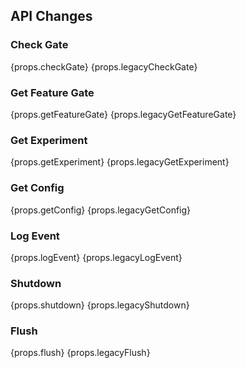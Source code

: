 
## API Changes

### Check Gate
<Tabs>
  <TabItem value="new" label="New" default>
    <CodeBlock>{props.checkGate}</CodeBlock>
  </TabItem>
  <TabItem value="legacy" label="Legacy">
    <CodeBlock>{props.legacyCheckGate}</CodeBlock>
  </TabItem>
</Tabs>

### Get Feature Gate
<Tabs>
  <TabItem value="new" label="New" default>
    <CodeBlock>{props.getFeatureGate}</CodeBlock>
  </TabItem>
  <TabItem value="legacy" label="Legacy">
    <CodeBlock>{props.legacyGetFeatureGate}</CodeBlock>
  </TabItem>
</Tabs>

### Get Experiment
<Tabs>
  <TabItem value="new" label="New" default>
    <CodeBlock>{props.getExperiment}</CodeBlock>
  </TabItem>
  <TabItem value="legacy" label="Legacy">
    <CodeBlock>{props.legacyGetExperiment}</CodeBlock>
  </TabItem>
</Tabs>

### Get Config
<Tabs>
  <TabItem value="new" label="New" default>
    <CodeBlock>{props.getConfig}</CodeBlock>
  </TabItem>
  <TabItem value="legacy" label="Legacy">
    <CodeBlock>{props.legacyGetConfig}</CodeBlock>
  </TabItem>
</Tabs>

### Log Event
<Tabs>
  <TabItem value="new" label="New" default>
    <CodeBlock>{props.logEvent}</CodeBlock>
  </TabItem>
  <TabItem value="legacy" label="Legacy">
    <CodeBlock>{props.legacyLogEvent}</CodeBlock>
  </TabItem>
</Tabs>

### Shutdown
<Tabs>
  <TabItem value="new" label="New" default>
    <CodeBlock>{props.shutdown}</CodeBlock>
  </TabItem>
  <TabItem value="legacy" label="Legacy">
    <CodeBlock>{props.legacyShutdown}</CodeBlock>
  </TabItem>
</Tabs>

### Flush
<Tabs>
  <TabItem value="new" label="New" default>
    <CodeBlock>{props.flush}</CodeBlock>
  </TabItem>
  <TabItem value="legacy" label="Legacy">
    <CodeBlock>{props.legacyFlush}</CodeBlock>
  </TabItem>
</Tabs>





